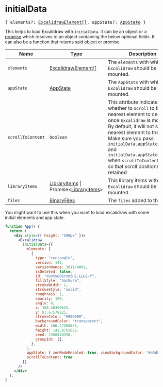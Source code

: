 # initialData

<pre>
&#123; elements?: <a href="https://github.com/excalidraw/excalidraw/blob/master/packages/excalidraw/element/types.ts#L114">ExcalidrawElement[]</a>, appState?: <a href="https://github.com/excalidraw/excalidraw/blob/master/packages/excalidraw/types.ts#L95">AppState</a> &#125;
</pre>

This helps to load Excalidraw with `initialData`. It can be an object or a [promise](https://developer.mozilla.org/en-US/docs/Web/JavaScript/Reference/Global_Objects/Promise/Promise) which resolves to an object containing the below optional fields. It can also be a function that returns said object or promise.

| Name | Type | Description |
| --- | --- | --- |
| `elements` | [ExcalidrawElement[]](https://github.com/excalidraw/excalidraw/blob/master/packages/excalidraw/element/types.ts#L114) | The `elements` with which `Excalidraw` should be mounted. |
| `appState` | [AppState](https://github.com/excalidraw/excalidraw/blob/master/packages/excalidraw/types.ts#L95) | The `AppState` with which `Excalidraw` should be mounted. |
| `scrollToContent` | `boolean` | This attribute indicates whether to `scroll` to the nearest element to center once `Excalidraw` is mounted. By default, it will not scroll the nearest element to the center. Make sure you pass `initialData.appState.scrollX` and `initialData.appState.scrollY` when `scrollToContent` is false so that scroll positions are retained |
| `libraryItems` | [LibraryItems](https://github.com/excalidraw/excalidraw/blob/master/packages/excalidraw/types.ts#L247) &#124; Promise&lt;[LibraryItems](https://github.com/excalidraw/excalidraw/blob/master/packages/excalidraw/types.ts#L200)&gt; | This library items with which `Excalidraw` should be mounted. |
| `files` | [BinaryFiles](https://github.com/excalidraw/excalidraw/blob/master/packages/excalidraw/types.ts#L82) | The `files` added to the scene. |

You might want to use this when you want to load excalidraw with some initial elements and app state.

```jsx live
function App() {
  return (
    <div style={{ height: "500px" }}>
      <Excalidraw
        initialData={{
          elements: [
            {
              type: "rectangle",
              version: 141,
              versionNonce: 361174001,
              isDeleted: false,
              id: "oDVXy8D6rom3H1-LLH2-f",
              fillStyle: "hachure",
              strokeWidth: 1,
              strokeStyle: "solid",
              roughness: 1,
              opacity: 100,
              angle: 0,
              x: 100.50390625,
              y: 93.67578125,
              strokeColor: "#000000",
              backgroundColor: "transparent",
              width: 186.47265625,
              height: 141.9765625,
              seed: 1968410350,
              groupIds: [],
            },
          ],
          appState: { zenModeEnabled: true, viewBackgroundColor: "#a5d8ff" },
          scrollToContent: true
        }}
      />
    </div>
  );
}
```
